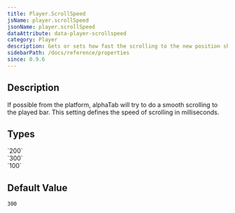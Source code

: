 ```yaml
---
title: Player.ScrollSpeed
jsName: player.scrollSpeed
jsonName: player.scrollSpeed
dataAttribute: data-player-scrollspeed
category: Player
description: Gets or sets how fast the scrolling to the new position should happen.
sidebarPath: /docs/reference/properties
since: 0.9.6
---
```



## Description

If possible from the platform, alphaTab will try to do a smooth scrolling to the played bar. This setting defines the speed of scrolling in milliseconds. 

<PropertyDescription metadata={metadata} />

## Types

<TypeTable>
    <TypeRow type="all" name="int">
        `200`<br />
        `300`<br />
        `100`
    </TypeRow>
</TypeTable>

## Default Value
`300`